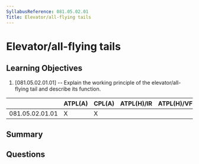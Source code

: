 ```yaml
---
SyllabusReference: 081.05.02.01
Title: Elevator/all-flying tails
---
```


# Elevator/all-flying tails

## Learning Objectives

1. [081.05.02.01.01] -- Explain the working principle of the elevator/all-flying
   tail and describe its function.

|                 | ATPL(A) | CPL(A) | ATPL(H)/IR | ATPL(H)/VFR | CPL(H) | IR  | CBIR(A) |
| --------------- | ------- | ------ | ---------- | ----------- | ------ | --- | ------- |
| 081.05.02.01.01 | X       | X      |            |             |        |     |         |

## Summary

## Questions
